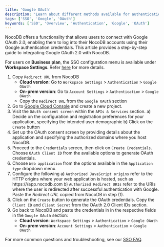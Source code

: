 ```yaml
---
title: 'Google OAuth'
description: 'Learn about different methods available for authentication with NocoDB.'
tags: ['SSO', 'Google', 'OAuth']
keywords: ['SSO', 'Overview', 'Authentication', 'Google', 'OAuth']
---
```


NocoDB offers a functionality that allows users to connect with Google OAuth 2.0, enabling them to log into their NocoDB accounts using their Google authentication credentials. This article provides a step-by-step guide to integrating Google OAuth 2.0 with NocoDB.

<Callout type="info">For users on **Business plan**, the SSO configuration menu is available under **Workspace Settings**.
    Refer [here](/docs/product-docs/account-settings/authentication#business-plan) for more details.</Callout>

1. Copy `Redirect URL` from NocoDB
    - **Cloud version**: Go to `Workspace Settings` > `Authentication` > `Google OAuth`
    - **On-prem version**: Go to `Account Settings` > `Authentication` > `Google OAuth`
    - Copy the `Redirect URL` from the `Google OAuth` section
2. Go to [Google Cloud Console](https://console.cloud.google.com/) and create a new project.
3. Visit the `OAuth consent screen` within the `APIs & Services` section.
    a) Decide on the configuration and registration preferences for your application, specifying the intended user demographic
    b) Click on the `Create` button
4. Set up the OAuth consent screen by providing details about the application and specifying the authorized domains where you host NocoDB.
5. Proceed to the `Credentials` screen, then click on `Create Credentials`. Choose `OAuth Client ID` from the available options to generate OAuth credentials.
6. Choose `Web application` from the options available in the `Application type` dropdown menu.
7. Configure the following
    a) `Authorized JavaScript origins` refer to the HTTP origins where your web application is hosted, such as https:///app.nocodb.com
    b) `Authorized Redirect URIs` refer to the URIs where the user is redirected after successful authentication with Google. Paste the *Redirect URL* copied from NocoDB in step (1).
8. Click on the `Create` button to generate the OAuth credentials. Copy the `Client ID` and `Client Secret` from the OAuth 2.0 Client IDs section.
9. Go back to NocoDB and paste the credentials in in the respective fields in the `Google OAuth` section:
    - **Cloud version**: `Workspace Settings` > `Authentication` > `Google OAuth`
    - **On-prem version**: `Account Settings` > `Authentication` > `Google OAuth`

<Callout type="info">For more common questions and troubleshooting, see our [SSO FAQ](/docs/product-docs/account-settings/authentication/FAQs).</Callout>
